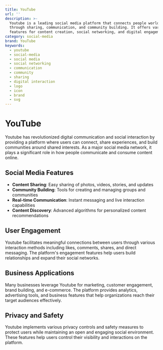 ```yaml
---
title: YouTube
url: ''
description: >-
  Youtube is a leading social media platform that connects people worldwide
  through sharing, communication, and community building. It offers various
  features for content creation, social networking, and digital engagement.
category: social-media
brand: YouTube
keywords:
  - youtube
  - social-media
  - social media
  - social networking
  - communication
  - community
  - sharing
  - digital interaction
  - logo
  - icon
  - brand
  - svg
---
```


# YouTube

Youtube has revolutionized digital communication and social interaction by providing a platform where users can connect, share experiences, and build communities around shared interests. As a major social media network, it plays a significant role in how people communicate and consume content online.

## Social Media Features

- **Content Sharing**: Easy sharing of photos, videos, stories, and updates
- **Community Building**: Tools for creating and managing groups and communities
- **Real-time Communication**: Instant messaging and live interaction capabilities
- **Content Discovery**: Advanced algorithms for personalized content recommendations

## User Engagement

Youtube facilitates meaningful connections between users through various interaction methods including likes, comments, shares, and direct messaging. The platform's engagement features help users build relationships and expand their social networks.

## Business Applications

Many businesses leverage Youtube for marketing, customer engagement, brand building, and e-commerce. The platform provides analytics, advertising tools, and business features that help organizations reach their target audiences effectively.

## Privacy and Safety

Youtube implements various privacy controls and safety measures to protect users while maintaining an open and engaging social environment. These features help users control their visibility and interactions on the platform.
